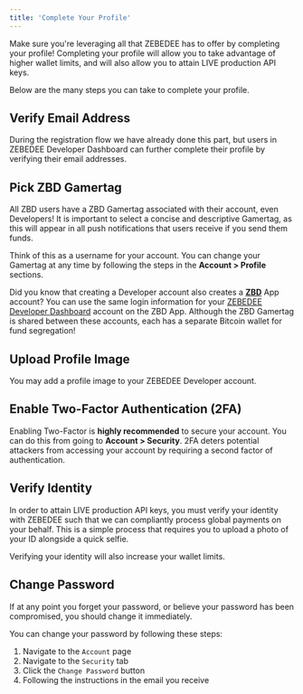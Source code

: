 ```yaml
---
title: 'Complete Your Profile'
---
```


Make sure you're leveraging all that ZEBEDEE has to offer by completing your profile! Completing your profile will allow you to take advantage of higher wallet limits, and will also allow you to attain LIVE production API keys.

Below are the many steps you can take to complete your profile.

## Verify Email Address[​](#verify-email-address "Direct link to heading")

During the registration flow we have already done this part, but users in ZEBEDEE Developer Dashboard can further complete their profile by verifying their email addresses.

## Pick ZBD Gamertag[​](#pick-zbd-gamertag "Direct link to heading")

All ZBD users have a ZBD Gamertag associated with their account, even Developers! It is important to select a concise and descriptive Gamertag, as this will appear in all push notifications that users receive if you send them funds.

Think of this as a username for your account. You can change your Gamertag at any time by following the steps in the **Account > Profile** sections.

<Tip>Did you know that creating a Developer account also creates a [**ZBD**](https://zbd.gg) App account?
You can use the same login information for your [ZEBEDEE Developer Dashboard](https://dashboard.zebedee.io) account on the ZBD App. Although the ZBD Gamertag is shared between these accounts, each has a separate Bitcoin wallet for fund segregation!</Tip>

## Upload Profile Image[​](#upload-profile-image "Direct link to heading")

You may add a profile image to your ZEBEDEE Developer account.

## Enable Two-Factor Authentication (2FA)[​](#enable-two-factor-authentication-2fa "Direct link to heading")

Enabling Two-Factor is **highly recommended** to secure your account. You can do this from going to **Account > Security**. 2FA deters potential attackers from accessing your account by requiring a second factor of authentication.

## Verify Identity[​](#verify-identity "Direct link to heading")

In order to attain LIVE production API keys, you must verify your identity with ZEBEDEE such that we can compliantly process global payments on your behalf. This is a simple process that requires you to upload a photo of your ID alongside a quick selfie.

Verifying your identity will also increase your wallet limits.

## Change Password[​](#change-password "Direct link to heading")

If at any point you forget your password, or believe your password has been compromised, you should change it immediately.

You can change your password by following these steps:

1.  Navigate to the `Account` page
2.  Navigate to the `Security` tab
3.  Click the `Change Password` button
4.  Following the instructions in the email you receive